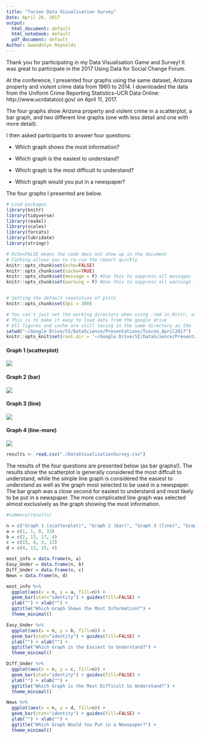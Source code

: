 ```yaml
---
title: "Tucson Data Visualisation Survey"
Date: April 26, 2017
output:
  html_document: default
  html_notebook: default
  pdf_document: default
Author: Gwendolyn Reynolds
---
```


Thank you for participating in my Data Visualisation Game and Survey! It was great to participate in the 2017 Using Data for Social Change Forum. 

At the conference, I presented four graphs using the same dataset, Arizona property and violent crime data from 1960 to 2014. I downloaded the data from the Uniform Crime Reporting Statistics--UCR Data Online: http://www.ucrdatatool.gov/ on April 11, 2017. 

The four graphs show Arizona property and violent crime in a scatterplot, a bar graph, and two different line graphs (one with less detail and one with more detail). 

I then asked participants to answer four questions: 

* Which graph shows the most information?

* Which graph is the easiest to understand? 

* Which graph is the most difficult to understand?

* Which graph would you put in a newspaper? 

The four graphs I presented are below. 


```r
# Load packages 
library(knitr)
library(tidyverse)
library(readxl)
library(scales)
library(forcats)
library(lubridate)
library(stringr)

# Echo=FALSE means the code does not show up in the document
# Caching allows you to re-run the report quickly
knitr::opts_chunk$set(echo=FALSE)
knitr::opts_chunk$set(cache=TRUE)
knitr::opts_chunk$set(message = F) #Use this to suppress all messages from chunks for finalized report
knitr::opts_chunk$set(warning = F) #Use this to suppress all warnings from chunks for finalized report


# Setting the default resolution of plots
knitr::opts_chunk$set(dpi = 300)

# You can't just set the working directory when using .rmd in Knitr, so we set the root directory
# This is to make it easy to load data from the google drive
# All figures and cache are still saving in the same directory as the .rmd (don't commit these)
setwd("~/Google Drive/SI/DataScience/Presentations/Tuscon_April2017")
knitr::opts_knit$set(root.dir = '~/Google Drive/SI/DataScience/Presentations/Tuscon_April2017/')

```

#### Graph 1 (scatterplot)

![](../../Google Drive/SI/DataScience/Presentations/Tuscon_April2017/point.png)

#### Graph 2 (bar)

![](../../Google Drive/SI/DataScience/Presentations/Tuscon_April2017/bargraph.png)

#### Graph 3 (line)

![](../../Google Drive/SI/DataScience/Presentations/Tuscon_April2017/linegraph.png)

#### Graph 4 (line-more)

![](../../Google Drive/SI/DataScience/Presentations/Tuscon_April2017/linegraphall.png)
```r

results <- read.csv("./DataVisualizationSurvey.csv")

```

The results of the four questions are presented below (as bar graphs!). The results show the scatterplot is generally considered the most diffcult to understand, while the simple line graph is considered the easiest to understand as well as the graph most selected to be used in a newspaper. The bar graph was a close second for easiest to understand and most likely to be put in a newspaper. The more complicated line graph was selected almost exclusively as the graph showing the most information. 

```r

#summary(results)

n = c("Graph 1 (scatterplot)", "Graph 2 (bar)", "Graph 3 (line)", "Graph 4 (line-more)")
a = c(1, 1, 0, 33)
b = c(2, 13, 17, 4)
c = c(15, 6, 3, 12)
d = c(4, 12, 15, 4)

most_info = data.frame(n, a)
Easy_Under = data.frame(n, b)
Diff_Under = data.frame(n, c)
News = data.frame(n, d)

most_info %>%
  ggplot(aes(x = n, y = a, fill=n)) +
  geom_bar(stat="identity") + guides(fill=FALSE) +
  ylab("") + xlab("") +
  ggtitle("Which Graph Shows the Most Information?") +
  theme_minimal()

Easy_Under %>%
  ggplot(aes(x = n, y = b, fill=n)) +
  geom_bar(stat="identity") + guides(fill=FALSE) +
  ylab("") + xlab("") +
  ggtitle("Which Graph is the Easiest to Understand?") +
  theme_minimal()

Diff_Under %>%
  ggplot(aes(x = n, y = c, fill=n)) +
  geom_bar(stat="identity") + guides(fill=FALSE) +
  ylab("") + xlab("") +
  ggtitle("Which Graph is the Most Difficult to Understand?") +
  theme_minimal()

News %>%
  ggplot(aes(x = n, y = d, fill=n)) +
  geom_bar(stat="identity") + guides(fill=FALSE) +
  ylab("") + xlab("") +
  ggtitle("Which Graph Would You Put in a Newspaper?") +
  theme_minimal()


```


